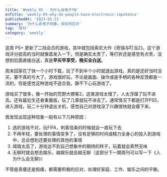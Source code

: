 ```yaml
---
title: 'Weekly 05 - 为什么会电子YW'
enTitle: 'weekly-05-why-do-people-have-electronic-impotence'
publishedAt: '2023-05-21'
summary: '为什么会电子阳痿，该如何应对'
tag: '周刊'
category: 'weekly'
---
```


这周 PS+ 更新了二挡会员的游戏，其中就包括索尼大作《奇瑞与叮当2》。这个游戏评分挺高的当时就像首发入一下，但是确实太贵了，等打折还是感觉有点贵，没想到后面直接白送，真是**早买早享受，晚买全白送**。

周末回家花了快一个小时下载，玩了不到半个小时就退出游戏。真的是还好当时没买，要不真的亏大了。游戏很好玩，不论是画面、操作或是手柄的各种反馈都是一流的，但是感觉这种游戏不适合我，静不下心玩游戏了。

游戏买了很多，像一开始的荒野大镖客2，这类游戏太慢了，人太浮躁了玩不进去。还有最后生还者重置版，玩了几章就玩不进去了。通常情况下都是打开PS5，进入游戏，玩二十分钟退出关机，感觉自己对游戏没了兴趣很快就会痿下来。

我发现出现这种现象一般有以下几种原因：

1. 选的游戏不对，玩FIFA，刺客信条的时候就会一直玩下去
2. 不再年轻，要处理的事情变多了，没有足够的时间或精力全身心的投入到游戏中，总会想到还要处理的其他的事情
3. 阈值太高了，游戏达不到自己想象中的期待的样子，玩着就会索然无味
4. 无聊时就会想去娱乐，越娱乐就会越无聊（这部分下一期周刊可以写一下《人为什么会无聊》）

不管是真痿还是假痿，都需要积极的应对，处理好家庭、工作、娱乐之间的平衡。